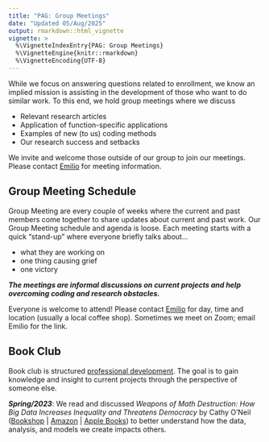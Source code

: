 ```yaml
---
title: "PAG: Group Meetings"
date: "Updated 05/Aug/2025"
output: rmarkdown::html_vignette
vignette: >
  %\VignetteIndexEntry{PAG: Group Meetings}
  %\VignetteEngine{knitr::rmarkdown}
  %\VignetteEncoding{UTF-8}
---
```


While we focus on answering questions related to enrollment, we know an implied mission is assisting in the development of those who want to do similar work. To this end, we hold group meetings where we discuss

 - Relevant research articles
 - Application of function-specific applications
 - Examples of new (to us) coding methods
 - Our research success and setbacks

We invite and welcome those outside of our group to join our meetings. Please contact [Emilio](mailto:emilio@msu.edu?subject=I%20want%20to%20attend%20PAG%20group%20meetings!) for meeting information.


## Group Meeting Schedule

Group Meeting are every couple of weeks where the current and past members come together to share updates about current and past work. Our Group Meeting schedule and agenda is loose. Each meeting starts with a quick "stand-up" where everyone briefly talks about...

  - what they are working on
  - one thing causing grief
  - one victory

_**The meetings are informal discussions on current projects and help overcoming coding and research obstacles.**_ 
  
Everyone is welcome to attend! Please contact [Emilio](mailto:emilio@msu.edu?subject=I%20want%20to%20attend%20PAG%20group%20meetings!) for day, time and location (usually a local coffee shop). Sometimes we meet on Zoom; email Emilio for the link.

<!-- We meet on campus in the [College of Agriculture and Natural Resources](http://www.canr.msu.edu/) building. -->

<!-- ```{=html} -->
<!-- <iframe src="https://www.google.com/maps/embed?pb=!1m18!1m12!1m3!1d848.9459386054282!2d-84.47977596428866!3d42.73127061221654!2m3!1f0!2f0!3f0!3m2!1i1024!2i768!4f13.1!3m3!1m2!1s0x8822c259da888d63%3A0x1b8394537e6a634d!2sCollege%20of%20Agriculture%20and%20Natural%20Resources!5e0!3m2!1sen!2sus!4v1736345894281!5m2!1sen!2sus" width="600" height="450" style="border:0;" allowfullscreen="" loading="lazy" referrerpolicy="no-referrer-when-downgrade"></iframe> -->
<!-- ``` -->

<!-- If the Google Map is not displayed above, please click this Google Map link [https://maps.app.goo.gl/eUDqMPjrewApFh8T8](https://maps.app.goo.gl/eUDqMPjrewApFh8T8). Alternatively, the Google Plus Code is "PGJC+86 East Lansing, Michigan" -->

<!-- | Week of the Month | Tuesday | Thursday | -->
<!-- |:-----------------:|:-------:|:--------:| -->
<!-- | 1st               | General | Emilio   | -->
<!-- | 2nd               | General | Steve    | -->
<!-- | 3rd               | General | Seth     | -->
<!-- | 4th               | General | Social   | -->

  <!-- - The **Tuesday "General" meetings** are a catch-all for coding demonstrations, help solving research and coding conundrums, guest speakers, and administrative and management discussions.  -->
  <!-- - The **Thursday meetings** are an opportunity for each group member (see schedule below) to present an aspect of their project. -->
  <!-- - We meet in person for [book club](#BookClub) discussion and these meetings take the place of a predetermined Thursday meeting. Check the meeting schedule below for when and where book club meets. -->
  
  <!-- The fourth Thursday of each month allows the group to meet in-person for beverages and snacks if they can easily make it to -- or near -- campus. We also have the option to cancel the fourth Thursday meeting and make this decision during the fourth Tuesday meeting. -->


## Book Club {#BookClub}

Book club is structured [professional development](PAG_ProfessionalDevelopment.html). The goal is to gain knowledge and insight to current projects through the perspective of someone else.

_**Spring/2023**_: We read and discussed _Weapons of Math Destruction: How Big Data Increases Inequality and Threatens Democracy_ by Cathy O’Neil ([Bookshop](https://bookshop.org/p/books/weapons-of-math-destruction-how-big-data-increases-inequality-and-threatens-democracy-cathy-o-neil/11438502?ean=9780553418835) |  [Amazon](https://www.amazon.com/Weapons-Math-Destruction-Increases-Inequality/dp/0553418831/ref=sr_1_1?crid=2747LPMETBAPD) | [Apple Books](https://books.apple.com/us/book/weapons-of-math-destruction-how-big-data-increases/id1605146240)) to better understand how the data, analysis, and models we create impacts others.



